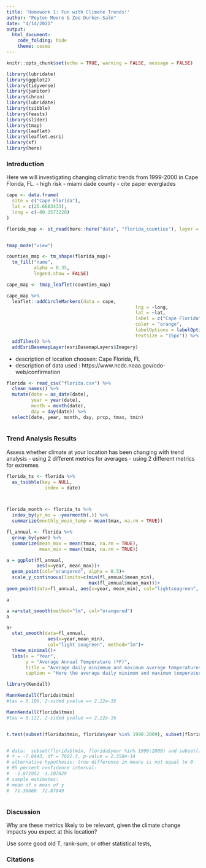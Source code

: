 ```yaml
---
title: 'Homework 1: Fun with Climate Trends!'
author: "Peyton Moore & Zoe Durken-Salm"
date: "4/14/2021"
output: 
  html_document:
    code_folding: hide
    theme: cosmo
---
```


```r
knitr::opts_chunk$set(echo = TRUE, warning = FALSE, message = FALSE)

library(lubridate)
library(ggplot2)
library(tidyverse)
library(janitor)
library(chron)
library(lubridate)
library(tsibble)
library(feasts)
library(slider)
library(tmap)
library(leaflet)
library(leaflet.esri)
library(sf)
library(here)
```




### Introduction

Here we will investigating changing climatic trends from 1999-2000 in Cape Florida, FL. - high risk 
- miami dade county 
- cite paper everglades 

```r
cape <- data.frame(
  site = c("Cape Florida"), 
  lat = c(25.6683433), 
  long = c(-80.1573228)
)

florida_map <- st_read(here::here("data", "florida_counties"), layer = "united_states_florida_administrative_boundaries_level6_counties_polygon")


tmap_mode("view")

counties_map <- tm_shape(florida_map)+
  tm_fill("name", 
          alpha = 0.35, 
          legend.show = FALSE)

cape_map <- tmap_leaflet(counties_map)
```

```r
cape_map %>% 
  leaflet::addCircleMarkers(data = cape, 
                                               lng = ~long, 
                                               lat = ~lat, 
                                               label = c("Cape Florida"), 
                                               color = "orange", 
                                               labelOptions = labelOptions(noHide = T, 
                                               textsize = "15px")) %>% 
  addTiles() %>% 
  addEsriBasemapLayer(esriBasemapLayers$Imagery)

```




- description of location choosen: Cape Florida, FL 
- description of data used : https://www.ncdc.noaa.gov/cdo-web/confirmation

```r


florida <- read_csv("florida.csv") %>% 
  clean_names() %>% 
  mutate(date = as_date(date), 
         year = year(date), 
         month = month(date), 
         day = day(date)) %>% 
  select(date, year, month, day, prcp, tmax, tmin)
  
```



### Trend Analysis Results 

Assess whether climate at your location has been changing with trend analysis
- using 2 different metrics for averages
- using 2 different metrics for extremes





```r

florida_ts <- florida %>% 
  as_tsibble(key = NULL, 
              index = date)



florida_month <- florida_ts %>%  
  index_by(yr_mo = ~yearmonth(.)) %>% 
  summarize(monthly_mean_temp = mean(tmax, na.rm = TRUE))


```

```r
fl_annual <- florida %>% 
  group_by(year) %>% 
  summarize(mean_max = mean(tmax, na.rm = TRUE), 
            mean_min = mean(tmin, na.rm = TRUE))

a = ggplot(fl_annual,
           aes(x=year, mean_max))+
  geom_point(col="orangered", alpha = 0.5)+
  scale_y_continuous(limits=c(min(fl_annual$mean_min),
                              max(fl_annual$mean_max)))+
geom_point(data=fl_annual, aes(x=year, mean_min), col="lightseagreen", alpha = 0.5)

a

a =a+stat_smooth(method="lm", col="orangered")
a

```

```r

a+ 
  stat_smooth(data=fl_annual,
               aes(x=year,mean_min),
               col="light seagreen", method="lm")+
  theme_minimal()+
  labs(x = "Year", 
       y = "Average Annual Temperature (ºF)", 
       title = "Average daily minimmum and maximum average temperatures from 1999-2020", 
       caption = "Here the average daily minimum and maximum temperatures are shown over time. \nThe red dots represent the average maximum daily temperature, and the red line is a linear trendline\n of the changes over time. The blue dots represent the average minimum daily temperature, and the blue line is a\n linear trensline representing changes over time.")
```


```r
library(Kendall)

MannKendall(florida$tmin)
#tau = 0.106, 2-sided pvalue =< 2.22e-16

MannKendall(florida$tmax)
#tau = 0.122, 2-sided pvalue =< 2.22e-16


t.test(subset(florida$tmin, florida$year %in% 1990:2009), subset(florida$tmin, florida$year %in% 2010:2020))


# data:  subset(florida$tmin, florida$year %in% 1990:2009) and subset(florida$tmin, florida$year %in% 2010:2020)
# t = -7.6443, df = 7602.3, p-value = 2.358e-14
# alternative hypothesis: true difference in means is not equal to 0
# 95 percent confidence interval:
#  -1.871952 -1.107829
# sample estimates:
# mean of x mean of y 
#  71.38860  72.87849 



```











### Discussion 
Why are these metrics likely to be relevant, given the climate change impacts you expect at this location?

Use some good old T, rank-sum, or other statistical tests,


### Citations 



